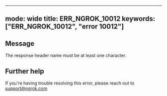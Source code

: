 
---
mode: wide
title: ERR_NGROK_10012
keywords: ["ERR_NGROK_10012", "error 10012"]
---

## Message
The response header name must be at least one character.




## Further help
If you're having trouble resolving this error, please reach out to [support@ngrok.com](mailto:support@ngrok.com?subject=Help%20with%20ERR_NGROK_10012)

